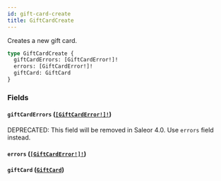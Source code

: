 ```yaml
---
id: gift-card-create
title: GiftCardCreate
---
```


Creates a new gift card.

```graphql
type GiftCardCreate {
  giftCardErrors: [GiftCardError!]!
  errors: [GiftCardError!]!
  giftCard: GiftCard
}
```

### Fields

#### `giftCardErrors` ([`[GiftCardError!]!`](../../../developer/api-reference/objects/gift-card-error))

<span class="badge badge--warning">DEPRECATED: This field will be removed in Saleor 4.0. Use `errors` field instead.</span>

#### `errors` ([`[GiftCardError!]!`](../../../developer/api-reference/objects/gift-card-error))

#### `giftCard` ([`GiftCard`](../../../developer/api-reference/objects/gift-card))
